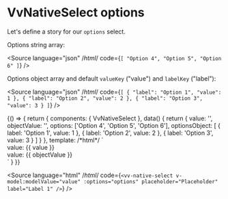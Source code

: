 
<Meta title="Components/NativeSelect/Props/options" />

# VvNativeSelect options

Let's define a story for our `options` select.

Options string array:

<Source
	language="json"
	/*html*/
	code={`[ "Option 4", "Option 5", "Option 6" ]`}
/>

Options object array and default `valueKey` ("value") and `labelKey` ("label"):

<Source
	language="json"
	/*html*/
	code={`[
	{
		"label": "Option 1",
		"value": 1
	},
	{
		"label": "Option 2",
		"value": 2
	},
	{
		"label": "Option 3",
		"value": 3
	}
]`}
/>

<Canvas>
	<Story name="options">
		{() => {
			return {
				components: { VvNativeSelect },
				data() {
					return {
						value: '',
						objectValue: '',
						options: ['Option 4', 'Option 5', 'Option 6'],
						optionsObject: [
							{
								label: 'Option 1',
								value: 1
							},
							{
								label: 'Option 2',
								value: 2
							},
							{
								label: 'Option 3',
								value: 3
							}
						]
					}
				},
				template:
					/*html*/
					`<div class="flex gap-32">
						<div class="w-1/2">
							<vv-native-select v-model:modelValue="value" :options="options" placeholder="Placeholder" label="Label 1" />
							value: {{ value }}
						</div>
						<div class="w-1/2">
							<vv-native-select v-model:modelValue="objectValue" :options="optionsObject" placeholder="Placeholder" label="Label 1" />
							value: {{ objectValue }}
						</div>
					</div>`
			}
		}}
	</Story>
</Canvas>

<Source
	language="html"
	/*html*/
	code={`<vv-native-select v-model:modelValue="value" :options="options" placeholder="Placeholder" label="Label 1" />`}
/>
